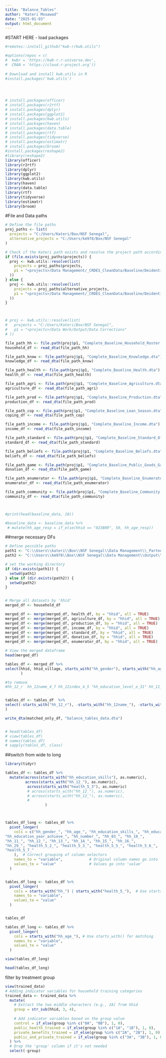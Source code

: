 ```yaml
---
title: "Balance_Tables"
author: "Kateri Mouawad"
date: "2025-01-03"
output: html_document
---
```


#START HERE - load packages

```r

#remotes::install_github("kwb-r/kwb.utils")

#options(repos = c(
#  kwbr = 'https://kwb-r.r-universe.dev',
#  CRAN = 'https://cloud.r-project.org'))
  
# Download and install kwb.utils in R
#install.packages('kwb.utils')




# install.packages(officer)
# install.packages(r2rtf)
# install.packages(dplyr)
# install.packages(ggplot2)
# install.packages(kwb.utils)
# install.packages(haven)
# install.packages(data.table)
# install.packages(rtf)
# install.packages(tidyverse)
# install.packages(estimatr)
# install.packages(broom)
#install.packages(reshape2)
#library(reshape2)
library(officer)
library(r2rtf)
library(dplyr)
library(ggplot2)
library(kwb.utils)
library(haven)
library(data.table)
library(rtf)
library(tidyverse)
library(estimatr)
library(broom)

```



#File and Data paths
```r

# Define the file paths
proj_paths <- list(
  projects = "C:/Users/Kateri/Box/NSF Senegal",
  alternative_projects = "C:/Users/km978/Box/NSF Senegal"
)

# Check if the Kateri path exists and resolve the project path accordingly
if (file.exists(proj_paths$projects)) {
  proj <- kwb.utils::resolve(list(
    projects = proj_paths$projects,
    p1 = "<projects>/Data Management/_CRDES_CleanData/Baseline/Deidentified"
  ))
} else {
  proj <- kwb.utils::resolve(list(
    projects = proj_paths$alternative_projects,
    p1 = "<projects>/Data Management/_CRDES_CleanData/Baseline/Deidentified"
  ))
}



# proj <- kwb.utils::resolve(list(
#   projects = "C:/Users/Kateri/Box/NSF Senegal",
#   p1 = "<projects>/Data Work/Output/Data Corrections"
# ))

file_path_hh <- file.path(proj$p1, "Complete_Baseline_Household_Roster.dta")
household_df <- read_dta(file_path_hh)

file_path_know <- file.path(proj$p1, "Complete_Baseline_Knowledge.dta")
knowledge_df <- read_dta(file_path_know)

file_path_health <- file.path(proj$p1, "Complete_Baseline_Health.dta")
health_df <- read_dta(file_path_health)

file_path_agri <- file.path(proj$p1, "Complete_Baseline_Agriculture.dta")
agriculture_df <- read_dta(file_path_agri)

file_path_prod <- file.path(proj$p1, "Complete_Baseline_Production.dta")
production_df <- read_dta(file_path_prod)

file_path_cop <- file.path(proj$p1, "Complete_Baseline_Lean_Season.dta")
coping_df <- read_dta(file_path_cop)

file_path_income <- file.path(proj$p1, "Complete_Baseline_Income.dta")
income_df <- read_dta(file_path_income)

file_path_standard <- file.path(proj$p1, "Complete_Baseline_Standard_Of_Living.dta")
standard_df <- read_dta(file_path_standard)

file_path_beliefs <- file.path(proj$p1, "Complete_Baseline_Beliefs.dta")
beliefs_df <- read_dta(file_path_beliefs)

file_path_game <- file.path(proj$p1, "Complete_Baseline_Public_Goods_Game.dta")
donation_df <- read_dta(file_path_game)

file_path_enumerator <- file.path(proj$p1, "Complete_Baseline_Enumerator_Observations.dta")
enumerator_df <- read_dta(file_path_enumerator)

file_path_community <- file.path(proj$p1, "Complete_Baseline_Community.dta")
community_df <- read_dta(file_path_community)



#print(head(baseline_data, 10))

#baseline_data <- baseline_data %>%
 # mutate(hh_age_resp = if_else(hhid == "023B09", 50, hh_age_resp))

```


##merge necessary DFs

```r


# Define possible paths
path1 <- "C:\\Users\\kateri\\Box\\NSF Senegal\\Data Management\\_PartnerData\\Child infection dataframe\\Clean Data"
path2 <- "C:\\Users\\km978\\Box\\NSF Senegal\\Data Management\\Output\\Data Analysis\\Balance_Tables"

# set the working directory
if (dir.exists(path1)) {
  setwd(path1)
} else if (dir.exists(path2)) {
  setwd(path2)
}


# Merge all datasets by 'hhid'
merged_df <- household_df

merged_df <- merge(merged_df, health_df, by = "hhid", all = TRUE)
merged_df <- merge(merged_df, agriculture_df, by = "hhid", all = TRUE)
merged_df <- merge(merged_df, production_df, by = "hhid", all = TRUE)
merged_df <- merge(merged_df, income_df, by = "hhid", all = TRUE)
merged_df <- merge(merged_df, standard_df, by = "hhid", all = TRUE)
merged_df <- merge(merged_df, donation_df, by = "hhid", all = TRUE)
merged_df <- merge(merged_df, enumerator_df, by = "hhid", all = TRUE)

# View the merged dataframe
head(merged_df)

tables_df <- merged_df %>%
select(hhid, hhid_village, starts_with("hh_gender"), starts_with("hh_age"), starts_with("hh_education_skills"), starts_with("hh_education_level"), starts_with("hh_education_year_achieve"), starts_with("hh_number"), starts_with("hh_03"), starts_with("hh_10"), starts_with("hh_11"), starts_with("hh_12"), starts_with("hh_13"), starts_with("hh_14"), starts_with("hh_15"), starts_with("hh_16"), starts_with("hh_29"), starts_with("hh_16"), starts_with("health_5_2"), starts_with("health_5_3"), starts_with("health_5_5"), starts_with("health_5_6"), starts_with("health_5_7"), starts_with("agri_6_15"), starts_with("species"), starts_with("agri_income_05"), starts_with("living_01"), starts_with("living_03"), starts_with("living_04"),starts_with("living_05"),starts_with("amount_02"), starts_with("amount_05"), starts_with("face_04"),starts_with("face_13"),starts_with("enum_03"),starts_with("enum_04"),starts_with("enum_05") 
       )

#to remove 
#hh_12_r  hh_12name_4_7 hh_12index_4_5 "hh_education_level_o_31" hh_11_o_12 hh_education_skills_0_52


tables_df <- tables_df  %>%
select(-starts_with("hh_12_r"), -starts_with("hh_12name_"), -starts_with("hh_12_calc_"), -starts_with("hh_12index_"), -starts_with("hh_education_level_o_"), -starts_with("hh_11_o_"), -starts_with("hh_education_skills_0_"),  -starts_with("hh_15_o_"), -starts_with("hh_gender_res"), -starts_with("hh_29_o")  
)

write_dta(matched_only_df, "balance_tables_data.dta")


# head(tables_df)
# view(tables_df)
# names(tables_df)
# sapply(tables_df, class)
```


##switch from wide to long 


```r

library(tidyr)

tables_df <- tables_df %>%
  mutate(across(starts_with("hh_education_skills"), as.numeric),
         across(starts_with("hh_12_"), as.numeric),
          across(starts_with("health_5_3"), as.numeric)
          # across(starts_with("hh_12_"), as.numeric),
          # across(starts_with("hh_12_"), as.numeric),
          # 
                  )



tables_df_long <- tables_df %>%
  pivot_longer(
    cols = c("hh_gender_", "hh_age_", "hh_education_skills_", "hh_education_level_", 
"hh_education_year_achieve_", "hh_number_", "hh_03_", "hh_10_", 
"hh_11_", "hh_12_", "hh_13_", "hh_14_", "hh_15_", "hh_16_", 
"hh_29_", "health_5_2_", "health_5_3_", "health_5_5_", "health_5_6_", 
"health_5_7_"
    ),  # Correct grouping of column selectors
    names_to = "variable",            # Original column names go into 'variable'
    values_to = "value"               # Values go into 'value'
  )


tables_df_long <- tables_df %>%
  pivot_longer(
    cols = starts_with("hh_") | starts_with("health_5_"),  # Use starts_with() for matching
    names_to = "variable",
    values_to = "value"
  )


tables_df

tables_df_long <- tables_df %>%
  pivot_longer(
    cols = starts_with("hh_age_"), # Use starts_with() for matching
    names_to = "variable",
    values_to = "value"
  )

view(tables_df_long)

head(tables_df_long)
```



filter by treatment group

```r

view(trained_data)
# Adding indicator variables for household training categories
trained_data <- trained_data %>%
  mutate(
    # Extract the two middle characters (e.g., 2A) from hhid
    group = str_sub(hhid, 3, 4),
    
    # Add indicator variables based on the group value
    control = if_else(group %in% c("0A", "0B"), 1, 0),
    public_health_trained = if_else(group %in% c("1A", "1B"), 1, 0),
    private_benefits_trained = if_else(group %in% c("2A", "2B"), 1, 0),
    public_and_private_trained = if_else(group %in% c("3A", "3B"), 1, 0)
  ) %>%
  # Drop the 'group' column if it's not needed
  select(-group)




```






